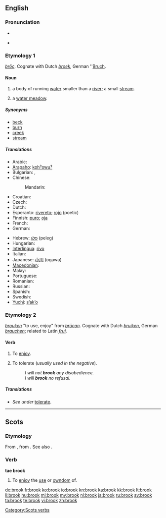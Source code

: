 {{wikipedia|dab=brook}}
{{also|Brook}}
==English==

===Pronunciation===
* {{IPA|/brʊk/}}
* {{audio|en-us-brook.ogg|Audio (US)}}
*: {{rhymes|ʊk}}

===Etymology 1===
{{etyl|ang}} ''[[broc|brōc]]''. Cognate with Dutch ''[[broek#Dutch|broek]]'', German ''[[Bruch]].

====Noun====
{{en-noun}}

#a body of running [[water]] smaller than a [[river]]; a small [[stream]].
#{{Sussex}} a [[water meadow]].

=====Synonyms=====
* [[beck]]
* [[burn]]
* [[creek]]
* [[stream]]

=====Translations=====
{{trans-top|a small stream}}
* Arabic: {{t-|ar|غدير|m|tr=ghadiir}}
* [[Arapaho]]: [[kohˀowuˀ]]
* Bulgarian: {{t+|bg|поток|m}},  {{t+|bg|ручей|m}}
* Chinese:
*: Mandarin: {{t|cmn|小河|tr=xiǎohé|sc=Hani}}
* Croatian: {{t-|hr|potok|m}}
* Czech: {{t+|cs|potok|m}}
* Dutch: {{t+|nl|beek|f}}
* Esperanto: [[rivereto]]; [[rojo]] (poetic)
* Finnish: [[puro#Finnish|puro]]; [[oja#Finnish|oja]]
* French: {{t+|fr|ruisseau|m}}
* German: {{t+|de|Bach|m}}
{{trans-mid}}
* Hebrew: [[פלג]] (peleg) {{m}}
* Hungarian: {{t|hu|patak}}
* [[Interlingua]]: [[rivo]]
* Italian: {{t+|it|ruscello|m}}
* Japanese: [[小川]] (ogawa)
* [[Macedonian]]: {{t-|mk|поток|m|tr=pótok}}
* Malay: {{t|ms|anak sungai kecil|xs=Malay}}
* Portuguese: {{t+|pt|riacho|m}}
* Romanian: {{t+|ro|pârâu|n}}
* Russian: {{t+|ru|ручей|m|tr=ručéj}}
* Spanish: {{t+|es|arroyo|m}}
* Swedish: {{t+|sv|bäck|c}}
* [[Yuchi]]: [[sʼakʼo]]
{{trans-bottom}}

===Etymology 2===
{{etyl|enm}} ''[[brouken#Middle English|brouken]]'' "to use, enjoy" from {{etyl|ang}} ''[[brucan|brūcan]]''. Cognate with Dutch ''[[bruiken]]'', German ''[[brauchen]]''; related to Latin ''[[frui]]''.

====Verb====
{{en-verb}}

# {{context|transitive|obsolete|except in Scots}} To [[enjoy]].
# {{transitive}} To tolerate (''usually used in the negative'').
#: ''I will not '''brook''' any disobedience.''
#: ''I will '''brook''' no refusal.''

=====Translations=====
* ''See under'' [[tolerate#Translations|tolerate]].

----

==Scots==

===Etymology===
From {{etyl|enm|sco}} {{term|broken|bro(o)ken|to use, enjoy, digest|lang=enm}}, from {{etyl|ang|sco}} {{term|brucan|brūcan|to use, enjoy|lang=ang}}. See also {{l|sco|brouk}}.

===Verb===
'''tae brook'''

# To [[enjoy]] the [[use]] or [[owndom]] of.

[[Category:Scots verbs]]

[[de:brook]]
[[fr:brook]]
[[ko:brook]]
[[io:brook]]
[[kn:brook]]
[[ka:brook]]
[[kk:brook]]
[[lt:brook]]
[[li:brook]]
[[hu:brook]]
[[ml:brook]]
[[my:brook]]
[[nl:brook]]
[[ja:brook]]
[[ru:brook]]
[[sv:brook]]
[[ta:brook]]
[[te:brook]]
[[vi:brook]]
[[zh:brook]]